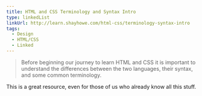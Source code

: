 ```yaml
---
title: HTML and CSS Terminology and Syntax Intro
type: linkedList
linkUrl: http://learn.shayhowe.com/html-css/terminology-syntax-intro
tags:
  - Design
  - HTML/CSS
  - Linked
---
```


> Before beginning our journey to learn HTML and CSS it is important to understand the differences between the two languages, their syntax, and some common terminology.

This is a great resource, even for those of us who already know all this stuff.
